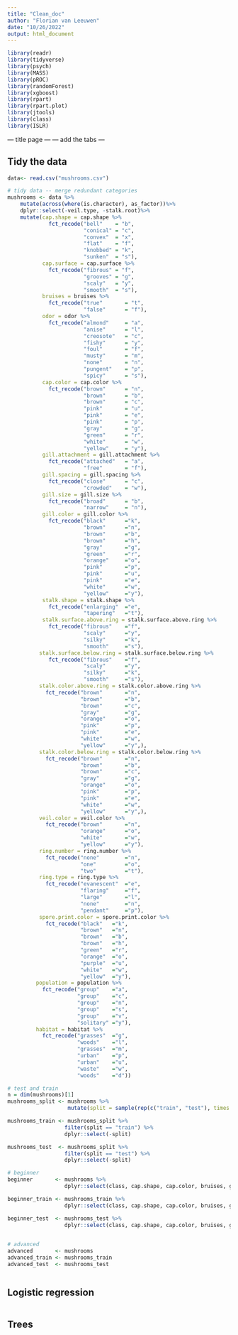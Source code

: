 ```yaml
---
title: "Clean_doc"
author: "Florian van Leeuwen"
date: "10/26/2022"
output: html_document
---
```


```r
library(readr)
library(tidyverse)
library(psych)
library(MASS)
library(pROC)
library(randomForest)
library(xgboost)
library(rpart)
library(rpart.plot)
library(jtools)
library(class)
library(ISLR)
```

--- title page ---
--- add the tabs ---

## Tidy the data

```r
data<- read.csv("mushrooms.csv")
```

```r
# tidy data -- merge redundant categories 
mushrooms <- data %>% 
    mutate(across(where(is.character), as_factor))%>%
    dplyr::select(-veil.type, -stalk.root)%>%     
    mutate(cap.shape = cap.shape %>% 
             fct_recode("bell"    = "b",
                        "conical" = "c",
                        "convex"  = "x",
                        "flat"    = "f", 
                        "knobbed" = "k",
                        "sunken"  = "s"),
           cap.surface = cap.surface %>% 
             fct_recode("fibrous" = "f",
                        "grooves" = "g",
                        "scaly"   = "y",
                        "smooth"  = "s"), 
           bruises = bruises %>% 
             fct_recode("true"       = "t",
                        "false"      = "f"), 
           odor = odor %>%
             fct_recode("almond"     = "a",
                        "anise"      = "l",
                        "creosote"   = "c",
                        "fishy"      = "y",
                        "foul"       = "f",
                        "musty"      = "m",
                        "none"       = "n",
                        "pungent"    = "p",
                        "spicy"      = "s"),
           cap.color = cap.color %>%                 
             fct_recode("brown"      = "n",
                        "brown"      = "b",
                        "brown"      = "c", 
                        "pink"       = "u",                      
                        "pink"       = "e", 
                        "pink"       = "p", 
                        "gray"       = "g",
                        "green"      = "r", 
                        "white"      = "w",
                        "yellow"     = "y"),
           gill.attachment = gill.attachment %>% 
             fct_recode("attached"   = "a",
                        "free"       = "f"), 
           gill.spacing = gill.spacing %>% 
             fct_recode("close"      = "c",
                        "crowded"    = "w"),
           gill.size = gill.size %>% 
             fct_recode("broad"      = "b",
                        "narrow"     = "n"), 
           gill.color = gill.color %>% 
             fct_recode("black"      ="k",
                        "brown"      ="n",
                        "brown"      ="b",
                        "brown"      ="h",
                        "gray"       ="g", 
                        "green"      ="r",
                        "orange"     ="o",
                        "pink"       ="p",
                        "pink"       ="u",
                        "pink"       ="e",
                        "white"      ="w",
                        "yellow"     ="y"),
           stalk.shape = stalk.shape %>% 
             fct_recode("enlarging"  ="e",
                        "tapering"   ="t"), 
           stalk.surface.above.ring = stalk.surface.above.ring %>% 
             fct_recode("fibrous"    ="f",
                        "scaly"      ="y",
                        "silky"      ="k",
                        "smooth"     ="s"), 
          stalk.surface.below.ring = stalk.surface.below.ring %>% 
             fct_recode("fibrous"    ="f",
                        "scaly"      ="y",
                        "silky"      ="k",
                        "smooth"     ="s"), 
          stalk.color.above.ring = stalk.color.above.ring %>% 
            fct_recode("brown"       ="n",
                       "brown"       ="b",
                       "brown"       ="c",
                       "gray"        ="g",
                       "orange"      ="o",
                       "pink"        ="p",
                       "pink"        ="e",
                       "white"       ="w",
                       "yellow"      ="y",), 
          stalk.color.below.ring = stalk.color.below.ring %>% 
            fct_recode("brown"       ="n",
                       "brown"       ="b",
                       "brown"       ="c",
                       "gray"        ="g",
                       "orange"      ="o",
                       "pink"        ="p",
                       "pink"        ="e",
                       "white"       ="w",
                       "yellow"      ="y",), 
          veil.color = veil.color %>%
            fct_recode("brown"       ="n",
                       "orange"      ="o",
                       "white"       ="w",
                       "yellow"      ="y"),
          ring.number = ring.number %>% 
            fct_recode("none"        ="n",
                       "one"         ="o",
                       "two"         ="t"), 
          ring.type = ring.type %>% 
            fct_recode("evanescent"  ="e",
                       "flaring"     ="f",
                       "large"       ="l",
                       "none"        ="n",
                       "pendant"     ="p"),
          spore.print.color = spore.print.color %>% 
            fct_recode("black"   ="k",
                       "brown"   ="n",
                       "brown"   ="b",
                       "brown"   ="h",
                       "green"   ="r",
                       "orange"  ="o",
                       "purple"  ="u",
                       "white"   ="w",
                       "yellow"  ="y"), 
         population = population %>% 
           fct_recode("group"    ="a",
                      "group"    ="c",
                      "group"    ="n",
                      "group"    ="s",
                      "group"    ="v",
                      "solitary" ="y"), 
         habitat = habitat %>% 
           fct_recode("grasses"  ="g",
                      "woods"    ="l",
                      "grasses"  ="m",
                      "urban"    ="p",
                      "urban"    ="u",
                      "waste"    ="w",
                      "woods"    ="d"))
```

```r
# test and train
n = dim(mushrooms)[1]
mushrooms_split <- mushrooms %>% 
                   mutate(split = sample(rep(c("train", "test"), times = c(round(.8*n), round(.2*n)))))

mushrooms_train <- mushrooms_split %>% 
                  filter(split == "train") %>%
                  dplyr::select(-split)

mushrooms_test  <- mushrooms_split %>% 
                  filter(split == "test") %>%
                  dplyr::select(-split)
```

```r
# beginner 
beginner       <- mushrooms %>% 
                  dplyr::select(class, cap.shape, cap.color, bruises, gill.color, stalk.shape, ring.number, population, habitat)

beginner_train <- mushrooms_train %>% 
                  dplyr::select(class, cap.shape, cap.color, bruises, gill.color, stalk.shape, ring.number, population, habitat)

beginner_test  <- mushrooms_test %>% 
                  dplyr::select(class, cap.shape, cap.color, bruises, gill.color, stalk.shape, ring.number, population, habitat)
                

# advanced 
advanced       <- mushrooms 
advanced_train <- mushrooms_train
advanced_test  <- mushrooms_test
```

```r

```

## Logistic regression
```r

```

## Trees
```r

```

